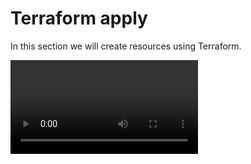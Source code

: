# Terraform apply

<Intro>In this section we will create resources using Terraform.</Intro>

<Video id="7BVkOEUZn8M"/>

The `terraform apply` command executes the actions proposed in a Terraform plan.

When you run terraform apply without passing a saved plan file, Terraform automatically creates a new execution plan as if you had run terraform plan. 
Terraform then prompts you to approve that plan `Do you want to approve these actions?`. And after confirming with "yes" it takes the indicated actions. 

You can pass the `-auto-approve` option to instruct Terraform to apply the plan without asking for confirmation.

If we look at the current Docker images (`docker images`) and containers (`docker ps`) we can see that we have nothing pulled and running.
Once we execute `terraform apply` we can see that Terraform is pulling the `vault:1.12.6` image and afterwards creates the `terraform-basics-vault` Docker container, using that image.
If we again look at the Docker images and containers, we can now see them there.

<Task id="terraform_apply">
  Run `terraform apply` to execute the actions proposed in the Terraform plan.
</Task>